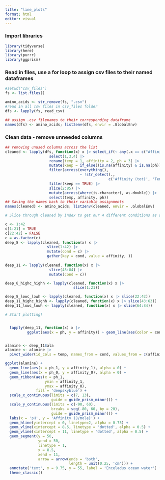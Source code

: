 ```yaml
---
title: "line_plots"
format: html
editor: visual
---
```


### Import libraries

```r
library(tidyverse)
library(here)
library(purrr)
library(ggprism)

```

### Read in files, use a for loop to assign csv files to their named dataframes

```r

#setwd("csv_files") 
fs <- list.files()

amino_acids <- str_remove(fs, ".csv") 
#read in all csv files in csv_files folder
dfs <- lapply(fs, read_csv) 

## assign .csv filenames to their corresponding dataframe
names(dfs) <- amino_acids; list2env(dfs, envir = .GlobalEnv) 

```

### Clean data - remove unneeded columns

```r

## removing unused columns across the list
cleaned <- lapply(dfs, function(x) x |> select_if(~ any(.x == c("Affinity (tot)", "pH", "Temperature"))) |> 
                    select(1,3,4) |> 
                    rename(temp = 1, affinity = 2, ph = 3) |> 
                    mutate(keep = if_else((is.na(affinity) & is.na(ph)), FALSE, TRUE)) |> 
                    filter(across(everything(), 
                                  ~ !str_detect(., 
                                               c('Affinity (tot)', 'Temperature', 'pH')))) |> 
                    filter(keep == TRUE) |> 
                    slice(2:85) |> 
                    mutate(across(where(is.character), as.double)) |> 
                    select(temp, affinity, ph))
## Saving the names back to their variable assignments
names(cleaned) <- amino_acids; list2env(cleaned, envir = .GlobalEnv) 

```

```r
# Slice through cleaned by index to get our 4 different conditions as a list of dataframes

c <- 1:42
c[1:21] = TRUE
c[22:42] = FALSE
c = as.factor(c)
deep_8 <- lapply(cleaned, function(x) x |> 
                   slice(1:42) |> 
                   mutate(cond = c) |> 
                   gather(key = cond, value = affinity, ))
                   
deep_11 <- lapply(cleaned, function(x) x |> 
                    slice(43:84) |> 
                    mutate(cond = c))

deep_8_highc_highh <- lapply(cleaned, function(x) x |> 
                               slice(1:21))

deep_8_lowc_lowh <- lapply(cleaned, function(x) x |> slice(22:42))
deep_11_highc_highh <- lapply(cleaned, function(x) x |> slice(43:63))
deep_11_lowc_lowh <- lapply(cleaned, function(x) x |> slice(64:84))

```

```r
# Start plotting!


  lapply(deep_11, function(x) x |> 
          ggplot(aes(x = ph, y = affinity)) + geom_line(aes(color = cond))) 

```

```r
```

```r
alanine <- deep_11$ala
alanine <- alanine |> 
  pivot_wider(id_cols = temp, names_from = cond, values_from = c(affinity, ph), id_expand = TRUE) |> unnest(cols = c(affinity_1, affinity_0, ph_1, ph_0))

ggplot(alanine) + 
  geom_line(aes(x = ph_1, y = affinity_1), alpha = 0) + 
  geom_line(aes(x = ph_0, y = affinity_0), alpha = 0) + 
  geom_ribbon(aes(x = ph_1, 
                  ymin = affinity_1,
                  ymax = affinity_0), 
              fill = 'deepskyblue') +
  scale_x_continuous(limits = c(7, 13), 
                     guide = guide_prism_minor()) +
  scale_y_continuous(limits = c(-90, 60),
                     breaks = seq(-80, 60, by = 20),
                     guide = guide_prism_minor()) + 
  labs(x = 'pH', y = 'Affinity (J/mole)') + 
  geom_hline(yintercept = 0, linetype=2, alpha = 0.75) + 
  geom_vline(xintercept = 8.5, linetype = 'dotted', alpha = 0.5) + 
  geom_vline(xintercept = 11, linetype = 'dotted', alpha = 0.5) + 
  geom_segment(y = 50, 
               yend = 50, 
               linetype = 1, 
               x = 8.5, 
               xend = 11,
               arrow = arrow(ends = 'both', 
                             length = unit(0.25, 'cm'))) + 
  annotate('text', x = 9.75, y = 55, label = 'Enceladus ocean water') +
  theme_classic()

```

```alanine
```
